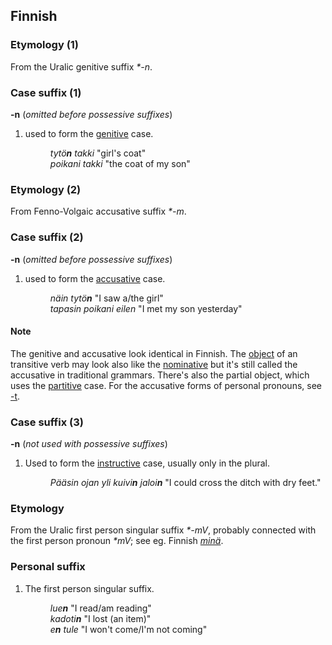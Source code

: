 ==Finnish==

===Etymology (1)===

From the Uralic genitive suffix ''*-n''.

===Case suffix (1)===
'''-n''' (''omitted before possessive suffixes'')

# used to form the [[genitive]] case.
#: ''tytö<b>n</b> takki'' "girl's coat"
#: ''poikani takki'' "the coat of my son"

===Etymology (2)===

From Fenno-Volgaic accusative suffix ''*-m''.

===Case suffix (2)===
'''-n''' (''omitted before possessive suffixes'')

# used to form the [[accusative]] case.
#: ''näin tytö<b>n</b>'' "I saw a/the girl"
#: ''tapasin poikani eilen'' "I met my son yesterday"

====Note====

The genitive and accusative look identical in Finnish. The [[object]] of an transitive verb may look also like the [[nominative]] but it's still called the accusative in traditional grammars. There's also the partial object, which uses the [[partitive]] case. For the accusative forms of personal pronouns, see [[-t#Finnish|-t]].

===Case suffix (3)===
'''-n''' (''not used with possessive suffixes'')

# Used to form the [[instructive]] case, usually only in the plural.
#:''Pääsin ojan yli kuivi<b>n</b> jaloi<b>n</b>'' "I could cross the ditch with dry feet."

===Etymology===

From the Uralic first person singular suffix ''*-mV'', probably connected with the first person pronoun ''*mV''; see eg. Finnish ''[[minä]]''.

===Personal suffix===

# The first person singular suffix.
#: ''lue<b>n</b>'' "I read/am reading" 
#: ''kadoti<b>n</b>'' "I lost (an item)"
#: ''e<b>n</b> tule'' "I won't come/I'm not coming"